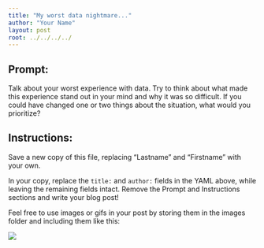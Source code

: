 ```yaml
---
title: "My worst data nightmare..."
author: "Your Name"
layout: post
root: ../../../../
---
```


## Prompt:

Talk about your worst experience with data. Try to think about what made this experience stand out in your mind and why it was so difficult. If you could have changed one or two things about the situation, what would you prioritize?

## Instructions:
Save a new copy of this file, replacing "Lastname" and "Firstname" with your own.

In your copy, replace the `title:` and `author:` fields in the YAML above, while leaving the remaining fields intact. Remove the Prompt and Instructions sections and write your blog post!

Feel free to use images or gifs in your post by storing them in the images folder and including them like this:

![](images/mind_blown.gif)


